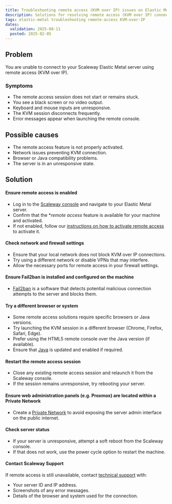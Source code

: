 ```yaml
---
title: Troubleshooting remote access (KVM over IP) issues on Elastic Metal servers
description: Solutions for resolving remote access (KVM over IP) connection issues on Scaleway Elastic Metal servers.
tags: elastic-metal troubleshooting remote-access KVM-over-IP
dates:
  validation: 2025-08-11
  posted: 2025-02-05
---
```


## Problem
You are unable to connect to your Scaleway Elastic Metal server using remote access (KVM over IP).

### Symptoms
- The remote access session does not start or remains stuck.
- You see a black screen or no video output.
- Keyboard and mouse inputs are unresponsive.
- The KVM session disconnects frequently.
- Error messages appear when launching the remote console.

## Possible causes
- The remote access feature is not properly activated.
- Network issues preventing KVM connection.
- Browser or Java compatibility problems.
- The server is in an unresponsive state.

## Solution

#### Ensure remote access is enabled
- Log in to the [Scaleway console](https://console.scaleway.com/) and navigate to your Elastic Metal server.
- Confirm that the **remote access* feature is available for your machine and activated.
- If not enabled, follow our [instructions on how to activate remote access](/elastic-metal/how-to/activate-remote-access/) to activate it.

#### Check network and firewall settings
- Ensure that your local network does not block KVM over IP connections.
- Try using a different network or disable VPNs that may interfere.
- Allow the necessary ports for remote access in your firewall settings.

#### Ensure Fail2ban is installed and configured on the machine
- [Fail2ban](/tutorials/protect-server-fail2ban/) is a software that detects potential malicious connection attempts to the server and blocks them.

#### Try a different browser or system
- Some remote access solutions require specific browsers or Java versions.
- Try launching the KVM session in a different browser (Chrome, Firefox, Safari, Edge).
- Prefer using the HTML5 remote console over the Java version (if available).
- Ensure that [Java](https://www.java.com/en/) is updated and enabled if required.

#### Restart the remote access session
- Close any existing remote access session and relaunch it from the Scaleway console.
- If the session remains unresponsive, try rebooting your server.

#### Ensure web administration panels (e.g. Proxmox) are located within a Private Network
- Create a [Private Network](/vpc/faq/#private-networks) to avoid exposing the server admin interface on the public internet.

#### Check server status
- If your server is unresponsive, attempt a soft reboot from the Scaleway console.
- If that does not work, use the power cycle option to restart the machine.

#### Contact Scaleway Support
If remote access is still unavailable, contact [technical support](https://console.scaleway.com/support) with:
  - Your server ID and IP address.
  - Screenshots of any error messages.
  - Details of the browser and system used for the connection.
